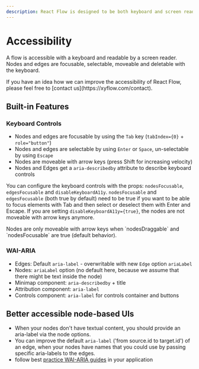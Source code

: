 ```yaml
---
description: React Flow is designed to be both keyboard and screen reader accessible.
---
```


# Accessibility

A flow is accessible with a keyboard and readable by a screen reader. Nodes and edges are focusable, selectable, moveable and deletable with the keyboard.


<Callout type="info">
  If you have an idea how we can improve the accessibility of React Flow, please
  feel free to [contact us](https://xyflow.com/contact).
</Callout>

## Built-in Features

### Keyboard Controls

- Nodes and edges are focusable by using the `Tab` key (`tabIndex={0}` + `role="button"`)
- Nodes and edges are selectable by using `Enter` or `Space`, un-selectable by using `Escape`
- Nodes are moveable with arrow keys (press Shift for increasing velocity)
- Nodes and Edges get a `aria-describedby` attribute to describe keyboard controls

You can configure the keyboard controls with the props: `nodesFocusable`, `edgesFocusable` and `disableKeyboardA11y`. `nodesFocusable` and `edgesFocusable` (both true by default) need to be true if you want to be able to focus elements with Tab and then select or deselect them with Enter and Escape. If you are setting `disableKeyboardA11y={true}`, the nodes are not moveable with arrow keys anymore.

<Callout type="info">
  Nodes are only moveable with arrow keys when `nodesDraggable` and
  `nodesFocusable` are true (default behavior).
</Callout>

### WAI-ARIA

- Edges: Default `aria-label` - overwritable with new `Edge` option `ariaLabel`
- Nodes: `ariaLabel` option (no default here, because we assume that there might be text inside the node)
- Minimap component: `aria-describedby` + title
- Attribution component: `aria-label`
- Controls component: `aria-label` for controls container and buttons

## Better accessible node-based UIs

- When your nodes don't have textual content, you should provide an aria-label via the node options.
- You can improve the default `aria-label` ('from source.id to target.id') of an edge, when your nodes have names that you could use by passing specific aria-labels to the edges.
- follow best [practice WAI-ARIA guides](https://w3c.github.io/aria-practices/) in your application
